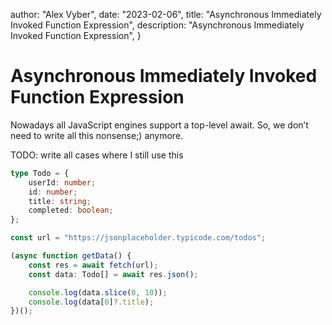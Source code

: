   author: "Alex Vyber",
  date: "2023-02-06",
  title: "Asynchronous Immediately Invoked Function Expression",
  description: "Asynchronous Immediately Invoked Function Expression",
}

# Asynchronous Immediately Invoked Function Expression

Nowadays all JavaScript engines support a top-level await. So, we don’t need to write all this nonsense;) anymore.

TODO: write all cases where I still use this

```TypeScript
type Todo = {
	userId: number;
	id: number;
	title: string;
	completed: boolean;
};

const url = "https://jsonplaceholder.typicode.com/todos";

(async function getData() {
	const res = await fetch(url);
	const data: Todo[] = await res.json();

	console.log(data.slice(0, 10));
	console.log(data[0]?.title);
})();
```
